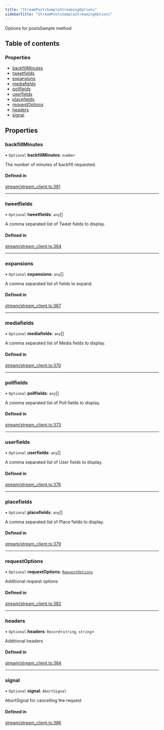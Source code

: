 ```yaml
---
title: "StreamPostsSampleStreamingOptions"
sidebarTitle: "StreamPostsSampleStreamingOptions"
---
```


Options for postsSample method

## Table of contents

### Properties

- [backfillMinutes](/xdks/typescript/reference/interfaces/StreamPostsSampleStreamingOptions#backfillminutes)
- [tweetfields](/xdks/typescript/reference/interfaces/StreamPostsSampleStreamingOptions#tweetfields)
- [expansions](/xdks/typescript/reference/interfaces/StreamPostsSampleStreamingOptions#expansions)
- [mediafields](/xdks/typescript/reference/interfaces/StreamPostsSampleStreamingOptions#mediafields)
- [pollfields](/xdks/typescript/reference/interfaces/StreamPostsSampleStreamingOptions#pollfields)
- [userfields](/xdks/typescript/reference/interfaces/StreamPostsSampleStreamingOptions#userfields)
- [placefields](/xdks/typescript/reference/interfaces/StreamPostsSampleStreamingOptions#placefields)
- [requestOptions](/xdks/typescript/reference/interfaces/StreamPostsSampleStreamingOptions#requestoptions)
- [headers](/xdks/typescript/reference/interfaces/StreamPostsSampleStreamingOptions#headers)
- [signal](/xdks/typescript/reference/interfaces/StreamPostsSampleStreamingOptions#signal)

## Properties

### backfillMinutes

• `Optional` **backfillMinutes**: `number`

The number of minutes of backfill requested.

#### Defined in

[stream/stream_client.ts:361](https://github.com/xdevplatform/xdk/blob/298ca9350d035e40e7c8ee0753c50052819a41e2/xdk/typescript/src/stream/stream_client.ts#L361)

___

### tweetfields

• `Optional` **tweetfields**: `any`[]

A comma separated list of Tweet fields to display.

#### Defined in

[stream/stream_client.ts:364](https://github.com/xdevplatform/xdk/blob/298ca9350d035e40e7c8ee0753c50052819a41e2/xdk/typescript/src/stream/stream_client.ts#L364)

___

### expansions

• `Optional` **expansions**: `any`[]

A comma separated list of fields to expand.

#### Defined in

[stream/stream_client.ts:367](https://github.com/xdevplatform/xdk/blob/298ca9350d035e40e7c8ee0753c50052819a41e2/xdk/typescript/src/stream/stream_client.ts#L367)

___

### mediafields

• `Optional` **mediafields**: `any`[]

A comma separated list of Media fields to display.

#### Defined in

[stream/stream_client.ts:370](https://github.com/xdevplatform/xdk/blob/298ca9350d035e40e7c8ee0753c50052819a41e2/xdk/typescript/src/stream/stream_client.ts#L370)

___

### pollfields

• `Optional` **pollfields**: `any`[]

A comma separated list of Poll fields to display.

#### Defined in

[stream/stream_client.ts:373](https://github.com/xdevplatform/xdk/blob/298ca9350d035e40e7c8ee0753c50052819a41e2/xdk/typescript/src/stream/stream_client.ts#L373)

___

### userfields

• `Optional` **userfields**: `any`[]

A comma separated list of User fields to display.

#### Defined in

[stream/stream_client.ts:376](https://github.com/xdevplatform/xdk/blob/298ca9350d035e40e7c8ee0753c50052819a41e2/xdk/typescript/src/stream/stream_client.ts#L376)

___

### placefields

• `Optional` **placefields**: `any`[]

A comma separated list of Place fields to display.

#### Defined in

[stream/stream_client.ts:379](https://github.com/xdevplatform/xdk/blob/298ca9350d035e40e7c8ee0753c50052819a41e2/xdk/typescript/src/stream/stream_client.ts#L379)

___

### requestOptions

• `Optional` **requestOptions**: [`RequestOptions`](/xdks/typescript/reference/interfaces/RequestOptions)

Additional request options

#### Defined in

[stream/stream_client.ts:382](https://github.com/xdevplatform/xdk/blob/298ca9350d035e40e7c8ee0753c50052819a41e2/xdk/typescript/src/stream/stream_client.ts#L382)

___

### headers

• `Optional` **headers**: `Record`\<`string`, `string`\>

Additional headers

#### Defined in

[stream/stream_client.ts:384](https://github.com/xdevplatform/xdk/blob/298ca9350d035e40e7c8ee0753c50052819a41e2/xdk/typescript/src/stream/stream_client.ts#L384)

___

### signal

• `Optional` **signal**: `AbortSignal`

AbortSignal for cancelling the request

#### Defined in

[stream/stream_client.ts:386](https://github.com/xdevplatform/xdk/blob/298ca9350d035e40e7c8ee0753c50052819a41e2/xdk/typescript/src/stream/stream_client.ts#L386)
